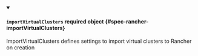 


<details className="config-field" data-expandable="true" open>
<summary>

#### `importVirtualClusters` <span className="config-field-required" data-required="false">required</span> <span className="config-field-type">object</span> <span className="config-field-default"></span> <span className="config-field-enum"></span> {#spec-rancher-importVirtualClusters}

ImportVirtualClusters defines settings to import virtual clusters to Rancher on creation

</summary>

<PartialImportVirtualClustersreference />


</details>
